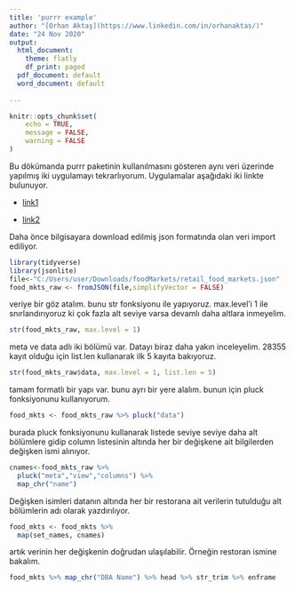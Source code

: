 ```yaml
---
title: 'purrr example'
author: "[Orhan Aktaş](https://www.linkedin.com/in/orhanaktas/)"
date: "24 Nov 2020"
output:
  html_document:
    theme: flatly
    df_print: paged
  pdf_document: default
  word_document: default
   
---
```



```r
knitr::opts_chunk$set(
	echo = TRUE,
	message = FALSE,
	warning = FALSE
)
```
Bu dökümanda purrr paketinin kullanılmasını gösteren aynı veri üzerinde yapılmış iki uygulamayı tekrarlıyorum. Uygulamalar aşağıdaki iki linkte bulunuyor.

- [link1](http://zevross.com/blog/2019/06/11/the-power-of-three-purrr-poseful-iteration-in-r-with-map-pmap-and-imap/)

- [link2](https://jennybc.github.io/purrr-tutorial/ex26_ny-food-market-json.html#convert_remaining_variables_into_a_data_frame)

Daha önce bilgisayara download edilmiş json formatında olan veri import ediliyor.
```r
library(tidyverse)
library(jsonlite)
file<-"C:/Users/user/Downloads/foodMarkets/retail_food_markets.json"
food_mkts_raw <- fromJSON(file,simplifyVector = FALSE)
```

veriye bir göz atalım. bunu str fonksiyonu ile yapıyoruz. max.level'i 1 ile snırlandırıyoruz ki çok fazla alt seviye varsa devamlı daha altlara inmeyelim.
```r
str(food_mkts_raw, max.level = 1)
```

meta ve data adlı iki bölümü var. Datayı biraz daha yakın inceleyelim. 28355 kayıt olduğu için list.len kullanarak ilk 5 kayıta bakıyoruz.
```r
str(food_mkts_raw$data, max.level = 1, list.len = 5)
```

tamam formatlı bir yapı var. bunu ayrı bir yere alalım. bunun için pluck fonksiyonunu kullanıyorum. 
```r
food_mkts <- food_mkts_raw %>% pluck("data")
```

burada pluck fonksiyonunu kullanarak listede seviye seviye daha alt bölümlere gidip column listesinin altında her bir değişkene ait bilgilerden değişken ismi alınıyor.
```r
cnames<-food_mkts_raw %>% 
  pluck("meta","view","columns") %>%
  map_chr("name")
```

Değişken isimleri datanın altında her bir restorana ait verilerin tutulduğu alt bölümlerin adı olarak yazdırılıyor.
```r
food_mkts <- food_mkts %>% 
  map(set_names, cnames)
```

artık verinin her değişkenin doğrudan ulaşılabilir. Örneğin restoran ismine bakalım.
```r
food_mkts %>% map_chr("DBA Name") %>% head %>% str_trim %>% enframe 
```



